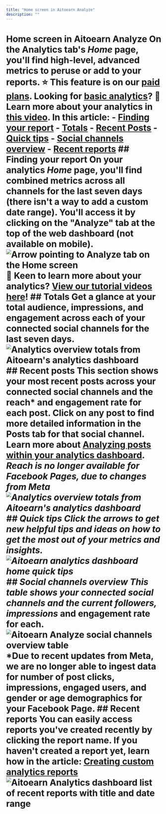 ```yaml
---
title: "Home screen in Aitoearn Analyze"
description: ""
---
```


<UpdatedAt />


# Home screen in Aitoearn Analyze On the Analytics tab's *Home* page, you'll find high-level, advanced metrics to peruse or add to your reports. ⭐️ This feature is on our [paid plans](https://aitoearn.helpscoutdocs.com/article/595-features-available-on-each-aitoearn-plan). Looking for [basic analytics](https://support.aitoearn.com//support.aitoearn.com/article/517-insights-on-shared-posts-within-your-publishing-dashboard)? 🎥 Learn more about your analytics in [this video](https://youtu.be/8MQ_bDys_sc). In this article: - [Finding your report](#h_01ERJ8M0T20NYSA3B4FJ6CFMXM) - [Totals](#h_01ERJ8M0T20NYSA3B4FJ6CFMXM) - [Recent Posts](#h_01ERJ8MEBYJZ6R1DK8G5PSXA6H) - [Quick tips](#h_01ERJ8MM86WN4VWYEVJZVQW5SX) - [Social channels overview](#h_01ERJ8MTGB06S1WMTYJEAG47AQ) - [Recent reports](#h_01ERJ8N0B29216T87VG1HNDVWW) ## Finding your report On your analytics ***Home*** page, you'll find combined metrics across all channels for the last seven days (there isn't a way to add a custom date range). You'll access it by clicking on the "Analyze" tab at the top of the web dashboard (not available on mobile). ![Arrow pointing to Analyze tab on the Home screen](//d33v4339jhl8k0.cloudfront.net/docs/assets/64cb6cf86d4a3e191f237e66/images/661ff2e3865f732a9766a1f5/file-Pvq4d7qhCi.jpg) **🎥 Keen to learn more about your analytics?** [View our tutorial videos here](https://fast.wistia.net/embed/channel/nasetpeuf7?wchannelid=nasetpeuf7&wmediaid=pu58ancj8v)! ## Totals Get a glance at your total audience, impressions, and engagement across each of your connected social channels for the last seven days. ![Analytics overview totals from Aitoearn's analytics dashboard](//d33v4339jhl8k0.cloudfront.net/docs/assets/64cb6cf86d4a3e191f237e66/images/6514996c6241295a81ba6db8/img-1722078-1695848810-1962848992.png) ## Recent posts This section shows your most recent posts across your connected social channels and the reach* and engagement rate for each post. Click on any post to find more detailed information in the Posts tab for that social channel. Learn more about [Analyzing posts within your analytics dashboard](https://aitoearn.helpscoutdocs.com/article/527-analyzing-your-posts-within-your-analytics-dashboard). **Reach is no longer available for Facebook Pages, due to changes from Meta* ![Analytics overview totals from Aitoearn's analytics dashboard](//d33v4339jhl8k0.cloudfront.net/docs/assets/64cb6cf86d4a3e191f237e66/images/6514996d8820396325b6fdc6/img-1722078-1695848811-1845740485.png) ## Quick tips Click the arrows to get new helpful tips and ideas on how to get the most out of your metrics and insights. ![Aitoearn analytics dashboard home quick tips](//d33v4339jhl8k0.cloudfront.net/docs/assets/64cb6cf86d4a3e191f237e66/images/6514996d5416dd630a4b0698/img-1722078-1695848811-1095870122.png) ## Social channels overview This table shows your connected social channels and the current followers, impressions* and engagement rate for each. ![Aitoearn Analyze social channels overview table](//d33v4339jhl8k0.cloudfront.net/docs/assets/64cb6cf86d4a3e191f237e66/images/67180b5215d0b82233065a69/file-eWwmnihWnK.png) *Due to recent updates from Meta, we are no longer able to ingest data for number of post clicks, impressions, engaged users, and gender or age demographics for your Facebook Page. ## Recent reports You can easily access reports you've created recently by clicking the report name. If you haven't created a report yet, learn how in the article: [Creating custom analytics reports](https://aitoearn.helpscoutdocs.com/article/534-creating-custom-analytics-reports) ![Aitoearn Analytics dashboard list of recent reports with title and date range](//d33v4339jhl8k0.cloudfront.net/docs/assets/64cb6cf86d4a3e191f237e66/images/6514996d556a3e3cf18cbfff/img-1722078-1695848811-1466738131.png)